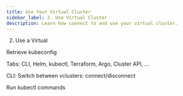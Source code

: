 ```yaml
---
title: Use Your Virtual Cluster
sidebar_label: 2. Use Virtual Cluster
description: Learn how connect to and use your virtual cluster.
---
```


2. Use a Virtual

Retrieve kubeconfig

Tabs: CLI, Helm, kubectl, Terraform, Argo, Cluster API, …

CLI: Switch between vclusters: connect/disconnect

Run kubectl commands